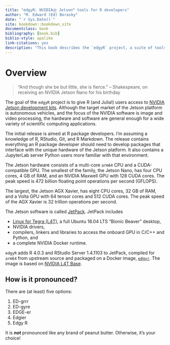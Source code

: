 ```yaml
--- 
title: "edgyR: NVIDIAⓇ Jetson™ tools for R developers"
author: "M. Edward (Ed) Borasky"
date: "`r Sys.Date()`"
site: bookdown::bookdown_site
documentclass: book
bibliography: [book.bib]
biblio-style: apalike
link-citations: yes
description: "This book describes the `edgyR` project, a suite of tools for developing R packages for qNVIDIA Jetson edge computing devices."
---
```

# Overview

> "And though she be but little, she is fierce."
> -- Shakespeare, on receiving an NVIDIA Jetson Nano for his birthday

The goal of the `edgyR` project is to give R (and Julia!) users access to
[NVIDIA Jetson development kits](https://developer.nvidia.com/embedded/develop/hardware).
Although the target market of the Jetson platform is autonomous vehicles, and
the focus of the NVIDIA software is image and video processing, the hardware and
software are general enough for a wide variety of scientific computing
applications.

The initial release is aimed at R package developers. I'm assuming a knowledge
of R, RStudio, Git, and R Markdown. The release contains everything an R
package developer should need to develop packages that interface with the
unique hardware of the Jetson platform. It also contains a JupyterLab
server Python users more familiar with that environment.

The Jetson hardware consists of a multi-core `arm64` CPU and a CUDA-compatible
GPU. The smallest of the family, the Jetson Nano, has four CPU cores, 4 GB of
RAM, and an NVIDIA Maxwell GPU with 128 CUDA cores. The peak speed is 472 billion floating
point operations per second (GFLOPS).

The largest, the Jetson AGX Xavier, has eight CPU cores, 32 GB of RAM, and a
Volta GPU with 64 tensor cores and 512 CUDA cores. The peak speed of the AGX Xavier
is 32 trillion operations per second. 

The Jetson software is called
[JetPack](https://developer.nvidia.com/embedded/jetpack).
JetPack includes

* [Linux for Tegra (L4T)](https://developer.nvidia.com/embedded/linux-tegra),
a full Ubuntu 18.04 LTS "Bionic Beaver" desktop,
* NVIDIA drivers,
* compilers, linkers and libraries to access the onboard GPU in C/C++ and
Python, and
* a complete NVIDIA Docker runtime.

`edgyR` adds R 4.0.3 and RStudio Server 1.4.1103 to JetPack, compiled for `arm64`
from upstream source and packaged on a Docker image,
[`edgyr`](https://hub.docker.com/r/edgyr/edgyr).
The image is based on
[NVIDIA L4T Base](https://ngc.nvidia.com/catalog/containers/nvidia:l4t-base).

## How is it pronounced?

There are (at least) five options:

1. ED-grrr
2. ED-gyre
3. EDGE-er
4. Edgier
5. Edgy R

It is ***not*** pronounced like any brand of peanut butter. Otherwise, it's
your choice!

